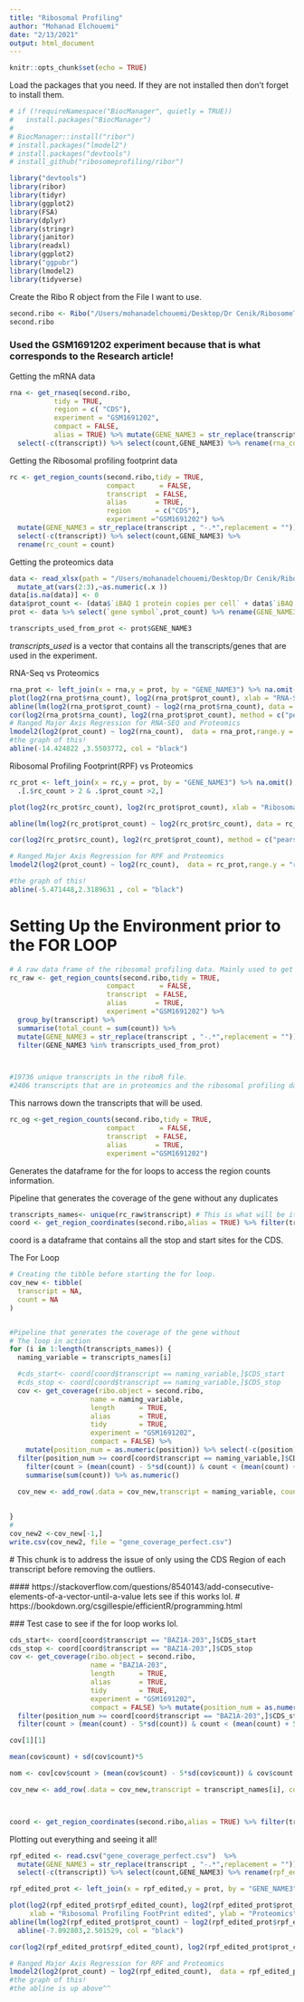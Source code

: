 ```yaml
---
title: "Ribosomal Profiling"
author: "Mohanad Elchouemi"
date: "2/13/2021"
output: html_document
---
```


```r
knitr::opts_chunk$set(echo = TRUE)
```


Load the packages that you need. If they are not installed then don't forget to install them.

```r
# if (!requireNamespace("BiocManager", quietly = TRUE))
#   install.packages("BiocManager")
# 
# BiocManager::install("ribor")
# install.packages("lmodel2")
# install.packages("devtools")
# install_github("ribosomeprofiling/ribor")

library("devtools")
library(ribor)
library(tidyr)
library(ggplot2)
library(FSA)
library(dplyr)
library(stringr)
library(janitor)
library(readxl)
library(ggplot2)
library("ggpubr")
library(lmodel2)
library(tidyverse)
```

Create the Ribo R object from the File I want to use.
```r
second.ribo <- Ribo("/Users/mohanadelchouemi/Desktop/Dr Cenik/RibosomeTranslation/Cenik_Lab_ME/all.ribo", rename = rename_default )
second.ribo 
```

### Used the GSM1691202 experiment because that is what corresponds to the Research article!

Getting the mRNA data
```r
rna <- get_rnaseq(second.ribo,
           tidy = TRUE,
           region = c( "CDS"),
           experiment = "GSM1691202",
           compact = FALSE,
           alias = TRUE) %>% mutate(GENE_NAME3 = str_replace(transcript , "-.*",replacement = "")) %>% 
  select(-c(transcript)) %>% select(count,GENE_NAME3) %>% rename(rna_count = count)

```

Getting the Ribosomal profiling footprint data
```r
rc <- get_region_counts(second.ribo,tidy = TRUE,
                        compact      = FALSE,
                        transcript  = FALSE,
                        alias       = TRUE,
                        region      = c("CDS"),
                        experiment ="GSM1691202") %>% 
  mutate(GENE_NAME3 = str_replace(transcript , "-.*",replacement = "")) %>% 
  select(-c(transcript)) %>% select(count,GENE_NAME3) %>%
  rename(rc_count = count)
```

Getting the proteomics data
```r
data <- read_xlsx(path = "/Users/mohanadelchouemi/Desktop/Dr Cenik/RibosomeTranslation/Cenik_Lab_ME/mmc4.xlsx", sheet = 2) %>% 
  mutate_at(vars(2:3),~as.numeric(.x ))
data[is.na(data)] <- 0
data$prot_count <- (data$`iBAQ 1 protein copies per cell` + data$`iBAQ 2 protein copies per cell`) / 2
prot <- data %>% select(`gene symbol`,prot_count) %>% rename(GENE_NAME3 = `gene symbol`)

transcripts_used_from_prot <- prot$GENE_NAME3

```
*transcripts_used* is a vector that contains all the transcripts/genes that are used in the experiment.

RNA-Seq vs Proteomics
```r
rna_prot <- left_join(x = rna,y = prot, by = "GENE_NAME3") %>% na.omit() %>% .[.$rna_count > 2 & .$prot_count >2,]
plot(log2(rna_prot$rna_count), log2(rna_prot$prot_count), xlab = "RNA-Seq", ylab = "Proteomics", main = "log2 CDS Read Counts", pch = 19, cex = 0.5)
abline(lm(log2(rna_prot$prot_count) ~ log2(rna_prot$rna_count), data = rna_prot), col = "blue")
cor(log2(rna_prot$rna_count), log2(rna_prot$prot_count), method = c("pearson"))
# Ranged Major Axis Regression for RNA-SEQ and Proteomics
lmodel2(log2(prot_count) ~ log2(rna_count),  data = rna_prot,range.y = "relative",range.x = "relative",nperm = 1000)
#the graph of this!
abline(-14.424822 ,3.5503772, col = "black")
```


Ribosomal Profiling Footprint(RPF) vs Proteomics
```r
rc_prot <- left_join(x = rc,y = prot, by = "GENE_NAME3") %>% na.omit() %>%
  .[.$rc_count > 2 & .$prot_count >2,]

plot(log2(rc_prot$rc_count), log2(rc_prot$prot_count), xlab = "Ribosomal Profiling FootPrint", ylab = "Proteomics", main = "log2 CDS Read Counts", pch = 19, cex = 0.5)

abline(lm(log2(rc_prot$prot_count) ~ log2(rc_prot$rc_count), data = rc_prot), col = "blue")

cor(log2(rc_prot$rc_count), log2(rc_prot$prot_count), method = c("pearson"))

# Ranged Major Axis Regression for RPF and Proteomics
lmodel2(log2(prot_count) ~ log2(rc_count),  data = rc_prot,range.y = "relative",range.x = "relative" )

#the graph of this!
abline(-5.471448,2.3189631 , col = "black")
```


# Setting Up the Environment prior to the FOR LOOP
```r
# A raw data frame of the ribosomal profiling data. Mainly used to get the right list of names.
rc_raw <- get_region_counts(second.ribo,tidy = TRUE,
                        compact      = FALSE,
                        transcript  = FALSE,
                        alias       = TRUE,
                        experiment ="GSM1691202") %>% 
  group_by(transcript) %>% 
  summarise(total_count = sum(count)) %>% 
  mutate(GENE_NAME3 = str_replace(transcript , "-.*",replacement = "")) %>% 
  filter(GENE_NAME3 %in% transcripts_used_from_prot)



#19736 unique transcripts in the riboR file.
#2406 transcripts that are in proteomics and the ribosomal profiling data.

```
This narrows down the transcripts that will be used.

```r
rc_og <-get_region_counts(second.ribo,tidy = TRUE,
                        compact      = FALSE,
                        transcript  = FALSE,
                        alias       = TRUE,
                        experiment ="GSM1691202")
```
Generates the dataframe for the for loops to access the region counts information.


Pipeline that generates the coverage of the gene without any duplicates
```r
transcripts_names<- unique(rc_raw$transcript) # This is what will be iterated through for the for loop. 2,406 times
coord <- get_region_coordinates(second.ribo,alias = TRUE) %>% filter(transcript %in% transcripts_names) %>% select(transcript,CDS_start,CDS_stop)
```
coord is a dataframe that contains all the stop and start sites for the CDS.

The For Loop
```r
# Creating the tibble before starting the for loop.
cov_new <- tibble(
  transcript = NA,
  count = NA
)


#Pipeline that generates the coverage of the gene without 
# The loop in action
for (i in 1:length(transcripts_names)) {
  naming_variable = transcripts_names[i] 

  #cds_start<- coord[coord$transcript == naming_variable,]$CDS_start
  #cds_stop <- coord[coord$transcript == naming_variable,]$CDS_stop
  cov <- get_coverage(ribo.object = second.ribo,
                    name = naming_variable,
                    length      = TRUE,
                    alias       = TRUE,
                    tidy        = TRUE,
                    experiment = "GSM1691202",
                    compact = FALSE) %>% 
    mutate(position_num = as.numeric(position)) %>% select(-c(position)) %>%
  filter(position_num >= coord[coord$transcript == naming_variable,]$CDS_start & position_num <= coord[coord$transcript == naming_variable,]$CDS_stop) %>%
    filter(count > (mean(count) - 5*sd(count)) & count < (mean(count) + 5*sd(count))) %>%
    summarise(sum(count)) %>% as.numeric()
  
  cov_new <- add_row(.data = cov_new,transcript = naming_variable, count = cov)

  
}
# 
cov_new2 <-cov_new[-1,]
write.csv(cov_new2, file = "gene_coverage_perfect.csv")
```



 # This chunk is to address the issue of only using the CDS Region of each transcript before removing the outliers.
 
 #### https://stackoverflow.com/questions/8540143/add-consecutive-elements-of-a-vector-until-a-value
 lets see if this works lol.
 # https://bookdown.org/csgillespie/efficientR/programming.html
 
 ### Test case to see if the for loop works lol.
```r

cds_start<- coord[coord$transcript == "BAZ1A-203",]$CDS_start
cds_stop <- coord[coord$transcript == "BAZ1A-203",]$CDS_stop
cov <- get_coverage(ribo.object = second.ribo,
                    name = "BAZ1A-203",
                    length      = TRUE,
                    alias       = TRUE,
                    tidy        = TRUE,
                    experiment = "GSM1691202",
                    compact = FALSE) %>% mutate(position_num = as.numeric(position)) %>% select(-c(position)) %>%
  filter(position_num >= coord[coord$transcript == "BAZ1A-203",]$CDS_start & position_num <= coord[coord$transcript == "BAZ1A-203",]$CDS_stop) %>% 
  filter(count > (mean(count) - 5*sd(count)) & count < (mean(count) + 5*sd(count))) %>% summarise(value = sum(count)) %>% as.numeric()

cov[1][1]

mean(cov$count) + sd(cov$count)*5

nom <- cov[cov$count > (mean(cov$count) - 5*sd(cov$count)) & cov$count < (mean(cov$count) + 5*sd(cov$count)),]

cov_new <- add_row(.data = cov_new,transcript = transcript_names[i], count = nom)



coord <- get_region_coordinates(second.ribo,alias = TRUE) %>% filter(transcript %in% transcripts_names) %>% select(transcript,CDS_start,CDS_stop)

```


Plotting out everything and seeing it all!
```r
rpf_edited <- read.csv("gene_coverage_perfect.csv")  %>%
  mutate(GENE_NAME3 = str_replace(transcript , "-.*",replacement = "")) %>%
  select(-c(transcript)) %>% select(count,GENE_NAME3) %>% rename(rpf_edited_count = count)

rpf_edited_prot <- left_join(x = rpf_edited,y = prot, by = "GENE_NAME3") %>% na.omit() %>% .[.$rpf_edited_count > 2 & .$prot_count >2,]

plot(log2(rpf_edited_prot$rpf_edited_count), log2(rpf_edited_prot$prot_count),
     xlab = "Ribosomal Profiling FootPrint edited", ylab = "Proteomics", main = "log2 Read Counts", pch = 19, cex = 0.5) +
abline(lm(log2(rpf_edited_prot$prot_count) ~ log2(rpf_edited_prot$rpf_edited_count), data = rpf_edited_prot), col = "blue") +
  abline(-7.092803,2.501529, col = "black")

cor(log2(rpf_edited_prot$rpf_edited_count), log2(rpf_edited_prot$prot_count), method = c("pearson"))

# Ranged Major Axis Regression for RPF and Proteomics
lmodel2(log2(prot_count) ~ log2(rpf_edited_count),  data = rpf_edited_prot,range.y = "relative",range.x = "relative",nperm = 1000)
#the graph of this!
#the abline is up above^^

```


